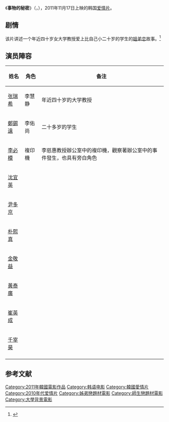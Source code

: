{{noteTA
|T=zh:事物的秘密;zh-tw:事物的秘密; zh-hk:不能愛的秘密; zh-cn:事物的秘密;
|1=zh:事物的秘密;zh-tw:事物的秘密; zh-hk:不能愛的秘密; zh-cn:事物的秘密;
}}
{{电影信息框
| 片名     = 事物的秘密
| 电影原名 = {{lang|ko|사물의비밀}}
| 图像     = Secrets Objects.jpg
| 图像说明 = 海报
| 导演     = [[李英美|李英美]]
| 监制     = 
| 制片     = 
| 编剧     = 李英美
| 原著     = 
| 主演     = [[张瑞希|张瑞希]]<br>[[鄭錫遠|鄭錫遠]]<br>[[李必模|李必模]]<br>[[沈宜英|沈宜英]]<br>[[尹多京|尹多京]]
| 配乐     = 
| 摄影     = 
| 剪辑     = 
| 制片商   = 
| 发行商   = 
| 上映日期 = {{Film date|2011|11|17|韩国}}
| 片长     = 112分钟
| 产地     = {{KOR}}
| 语言     = 韩语
| 预算     = 
| 票房     = 
| 前集     = 
| 续集     = 
| cn_name = 事物的秘密
| tw_name = 事物的秘密
| hk_name = 不能愛的秘密
}}
《'''事物的秘密'''》（{{lang-ko|사물의비밀}}，{{lang-en|''Secrets, Objects''}}），2011年11月17日上映的韩国[[爱情片|爱情片]]。

== 剧情 ==
该片讲述一个年近四十岁女大学教授爱上比自己小二十岁的学生的[[姐弟恋|姐弟恋]]故事。<ref>{{cite web|url= http://ent.sina.com.cn/m/f/2011-11-02/18473467602.shtml|title= 张瑞希郑锡元新片《事物的秘密》媒体首映|accessdate= 2012-02-04|date= 2011-11-02|work= 新浪|archive-date= 2020-08-14|archive-url= https://web.archive.org/web/20200814093103/http://ent.sina.com.cn/m/f/2011-11-02/18473467602.shtml|dead-url= no}}</ref>

== 演员陣容 ==
{| class="wikitable"
|-
! 姓名 !! 角色 !! 备注
|-
| [[张瑞希|张瑞希]] || 李慧静 || 年近四十岁的大学教授
|-
| [[鄭錫遠|鄭錫遠]] || 李佑尚 || 二十多岁的学生
|-
|[[李必模|李必模]] || 複印機 || 李慈惠教授辦公室中的複印機，觀察著辦公室中的事件發生，也具有旁白角色
|-
|[[沈宜英|沈宜英]]||||
|-
|[[尹多京|尹多京]]||||
|-
|[[朴熙真|朴熙真]]||||
|-
|[[金敬益|金敬益]]||||
|-
|[[黃泰廣|黃泰廣]]||||
|-
|[[崔英成|崔英成]]||||
|-
|[[千宰昊|千宰昊]]||||
|-
|}

== 参考文献 ==
<div class="references-small">
<references></references>
</div>
{{DEFAULTSORT:shiwu事物的秘密}}
[[Category:2011年韓國電影作品|Category:2011年韓國電影作品]]
[[Category:韩语电影|Category:韩语电影]]
[[Category:韓國愛情片|Category:韓國愛情片]]
[[Category:2010年代爱情片|Category:2010年代爱情片]]
[[Category:姊弟戀題材電影|Category:姊弟戀題材電影]]
[[Category:師生戀題材電影|Category:師生戀題材電影]]
[[Category:大學背景電影|Category:大學背景電影]]